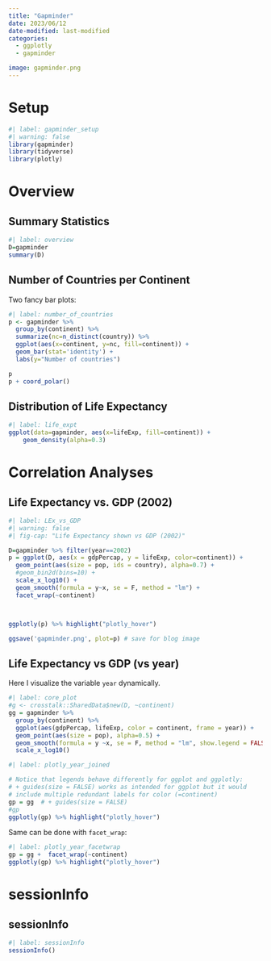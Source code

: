 ```yaml
---
title: "Gapminder"
date: 2023/06/12
date-modified: last-modified
categories: 
  - ggplotly
  - gapminder

image: gapminder.png
---
```


# Setup

```r
#| label: gapminder_setup
#| warning: false
library(gapminder)
library(tidyverse)
library(plotly)
```

# Overview

## Summary Statistics

```r
#| label: overview
D=gapminder
summary(D)
```

## Number of Countries per Continent

Two fancy bar plots:

```r
#| label: number_of_countries
p <- gapminder %>% 
  group_by(continent) %>% 
  summarize(nc=n_distinct(country)) %>%
  ggplot(aes(x=continent, y=nc, fill=continent)) +
  geom_bar(stat='identity') +
  labs(y="Number of countries")

p
p + coord_polar()
```

## Distribution of Life Expectancy

```r
#| label: life_expt
ggplot(data=gapminder, aes(x=lifeExp, fill=continent)) +
    geom_density(alpha=0.3)
```

# Correlation Analyses

## Life Expectancy vs. GDP (2002)

```r
#| label: LEx_vs_GDP
#| warning: false
#| fig-cap: "Life Expectancy shown vs GDP (2002)"

D=gapminder %>% filter(year==2002)
p = ggplot(D, aes(x = gdpPercap, y = lifeExp, color=continent)) +
  geom_point(aes(size = pop, ids = country), alpha=0.7) + 
  #geom_bin2d(bins=10) +
  scale_x_log10() +
  geom_smooth(formula = y~x, se = F, method = "lm") + 
  facet_wrap(~continent)



ggplotly(p) %>% highlight("plotly_hover")

ggsave('gapminder.png', plot=p) # save for blog image
```

## Life Expectancy vs GDP (vs year)

Here I visualize the variable `year` dynamically.

```r
#| label: core_plot
#g <- crosstalk::SharedData$new(D, ~continent)
gg = gapminder %>% 
  group_by(continent) %>%
  ggplot(aes(gdpPercap, lifeExp, color = continent, frame = year)) +
  geom_point(aes(size = pop), alpha=0.5) +
  geom_smooth(formula = y ~x, se = F, method = "lm", show.legend = FALSE) +
  scale_x_log10()
```

```r
#| label: plotly_year_joined

# Notice that legends behave differently for ggplot and ggplotly: 
# + guides(size = FALSE) works as intended for ggplot but it would 
# include multiple redundant labels for color (=continent)
gp = gg  # + guides(size = FALSE)
#gp
ggplotly(gp) %>% highlight("plotly_hover")
```

Same can be done with `facet_wrap`:

```r
#| label: plotly_year_facetwrap
gp = gg +  facet_wrap(~continent)
ggplotly(gp) %>% highlight("plotly_hover")
```

# sessionInfo

::: {.callout-tip collapse="true"}
## sessionInfo

```r
#| label: sessionInfo
sessionInfo()
```
:::
